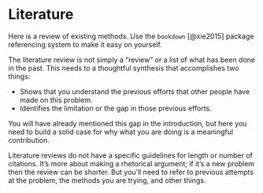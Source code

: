 # Literature

Here is a review of existing methods. Use the `bookdown` [@xie2015] package
referencing system to make it easy on yourself.

The literature review is not simply a "review" or a list of what has been 
done in the past. This needs to a thoughtful synthesis that accomplishes two
things:

  - Shows that you understand the previous efforts that other people have
    made on this problem.
  - Identifies the limitation or the gap in those previous efforts. 
  
You will have already mentioned this gap in the introduction, but here you need
to build a solid case for why what you are doing is a meaningful contribution.
    
Literature reviews do not have a specific guidelines for length or number of
citations. It's more about making a rhetorical argument; if it's a new problem
then the review can be shorter. But you'll need to refer to previous attempts at
the problem, the methods you are trying, and other things.